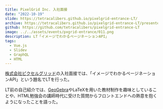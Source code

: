 ```yaml
---
title: PixelGrid Inc. 入社面接
date: "2022-10-19"
slide: https://tetracalibers.github.io/pixelgrid-entrance-LT/
archive: https://tetracalibers.github.io/pixelgrid-entrance-LT/presenter/
github: https://github.com/tetracalibers/pixelgrid-entrance-LT
image: ../../assets/events/pxgrid-entrance/011.png
description: LT「イメージでわかるページネーションAPI」
tags:
  - Vue.js
  - Slidev
  - GraphQL
  - HTML
---
```


[株式会社ピクセルグリッド](https://www.pxgrid.com/)の入社面接では、「イメージでわかるページネーションAPI」という題名でLTを行った。

LT前の自己紹介では、[GeoGebra](https://www.geogebra.org/?lang=ja)やLaTeXを用いた教材制作を趣味としていることや、HTML勉強会の講師時代に受けた質問からフロントエンドへの熱意を抱くようになったことを語った。
